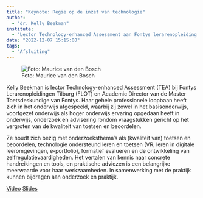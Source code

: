 ```yaml
---
title: "Keynote: Regie op de inzet van technologie"
author:
  - "dr. Kelly Beekman"
institute: 
  - "Lector Technology-enhanced Assessment aan Fontys lerarenopleiding Tilburg en opleidingsdirecteur van de Master Toetdeskundige aan Fontys Hogescholen"
date: "2022-12-07 15:15:00"
tags: 
  - "Afsluiting"
---
```


::: {.column-margin}
![Foto: Maurice van den Bosch](Toets2daagse_dag2_afsluiting.jpg)
:::

Kelly Beekman is lector Technology-enhanced Assessment (TEA) bij Fontys Lerarenopleidingen Tilburg (FLOT) en Academic Director van de Master Toetsdeskundige van Fontys. Haar gehele professionele loopbaan heeft zich in het onderwijs afgespeeld, waarbij zij zowel in het basisonderwijs, voortgezet onderwijs als hoger onderwijs ervaring opgedaan heeft in onderwijs, onderzoek en advisering rondom vraagstukken gericht op het vergroten van de kwaliteit van toetsen en beoordelen.

Ze houdt zich bezig met onderzoeksthema’s als (kwaliteit van) toetsen en beoordelen, technologie ondersteund leren en toetsen (VR, leren in digitale leeromgevingen, e-portfolio), formatief evalueren en de ontwikkeling van zelfregulatievaardigheden. Het vertalen van kennis naar concrete handreikingen en tools, en praktische adviezen is een belangrijke meerwaarde voor haar werkzaamheden. In samenwerking met de praktijk kunnen bijdragen aan onderzoek en praktijk.

[Video](https://tilburguniversity.cloud.panopto.eu/Panopto/Pages/Viewer.aspx?id=83135189-c3cf-4f9d-bdab-af3800f35646){.btn .btn-primary}
[Slides](https://drive.google.com/file/d/1eJTsafysAIP2htfz26fPVTaWskNLyEgN/view?usp=share_link){.btn .btn-primary}

